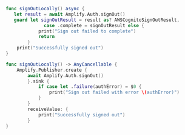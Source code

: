 <BlockSwitcher>

<Block name="Async/Await">

```swift
func signOutLocally() async {
   let result = await Amplify.Auth.signOut()
   guard let signOutResult = result as? AWSCognitoSignOutResult,
              case .complete = signOutResult else {
            print("Sign out failed to complete")
            return
        }
    print("Successfully signed out")
}
```

</Block>

<Block name="Combine">

```swift
func signOutLocally() -> AnyCancellable {
    Amplify.Publisher.create {
        await Amplify.Auth.signOut()
        }.sink {
            if case let .failure(authError) = $0 {
                print("Sign out failed with error \(authError)")
            }
        }
        receiveValue: {
            print("Successfully signed out")
        }
}
```

</Block>

</BlockSwitcher>
